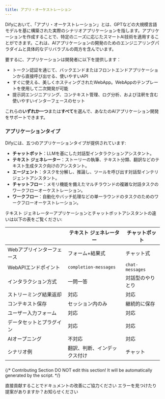 ```yaml
---
title: アプリ・オーケストレーション
---
```



Difyにおいて、「アプリ・オーケストレーション」とは、GPTなどの大規模言語モデルを基に構築された実際のシナリオアプリケーションを指します。アプリケーションを作成することで、特定のニーズに応じたスマートAI技術を適用することができます。これは、AIアプリケーションの開発のためのエンジニアリングパラダイムと具体的なデリバラブルの両方を含んでいます。

要するに、アプリケーションは開発者に以下を提供します：

* トークン認証を通じて、バックエンドまたはフロントエンドアプリケーションから直接呼び出せる、使いやすいAPI
* すぐに使える、美しくホスティングされたWebApp。WebAppのテンプレートを使用して二次開発が可能
* 提示詞エンジニアリング、コンテキスト管理、ログ分析、および注釈を含む使いやすいインターフェースのセット

これらの**いずれか一つ**または**すべて**を選んで、あなたのAIアプリケーション開発をサポートできます。

### アプリケーションタイプ <a href="#application_type" id="application_type"></a>

Difyには、五つのアプリケーションタイプが提供されています:

* **チャットボット**：LLMを基にした対話型インタラクションアシスタント。
* **テキスト ジェネレーター**：ストーリーの執筆、テキスト分類、翻訳などのテキスト生成タスク向けのアシスタント。
* **エージェント**：タスクを分解し、推論し、ツールを呼び出す対話型インテリジェントアシスタント。
* **チャットフロー**：メモリ機能を備えたマルチラウンドの複雑な対話タスクのワークフローオーケストレーション。
* **ワークフロー**：自動化やバッチ処理などの単一ラウンドのタスクのためのワークフローオーケストレーション。

テキスト ジェネレーターアプリケーションとチャットボットアシスタントの違いは以下の表をご覧ください:

<table><thead><tr><th width="180.33333333333331"></th><th>テキスト ジェネレーター</th><th>チャットボット</th></tr></thead><tbody><tr><td>Webアプリインターフェース</td><td>フォーム+結果式</td><td>チャット式</td></tr><tr><td>WebAPIエンドポイント</td><td><code>completion-messages</code></td><td><code>chat-messages</code></td></tr><tr><td>インタラクション方式</td><td>一問一答</td><td>対話型のやりとり</td></tr><tr><td>ストリーミング結果返却</td><td>対応</td><td>対応</td></tr><tr><td>コンテキスト保存</td><td>セッション内のみ</td><td>継続的に保存</td></tr><tr><td>ユーザー入力フォーム</td><td>対応</td><td>対応</td></tr><tr><td>データセットとプラグイン</td><td>対応</td><td>対応</td></tr><tr><td>AIオープニング</td><td>不対応</td><td>対応</td></tr><tr><td>シナリオ例</td><td>翻訳、判断、インデックス付け</td><td>チャット</td></tr></tbody></table>

###

{/*
Contributing Section
DO NOT edit this section!
It will be automatically generated by the script.
*/}

<CardGroup cols="2">
    <Card
        title="このページを編集する"
        icon="pen-to-square"
        href="https://github.com/langgenius/dify-docs/edit/main/ja-jp/guides/application-orchestrate/README.mdx"
    >
        直接貢献することでドキュメントの改善にご協力ください
    </Card>
    <Card
        title="問題を報告する"
        icon="github"
        href="https://github.com/langgenius/dify-docs/issues/new?title=ドキュメントの問題%3A%20&body=%23%23%20問題の説明%0A%3C%21--%20発見した問題について簡単に説明してください%20--%3E%0A%0A%23%23%20ページリンク%0Ahttps%3A%2F%2Fgithub.com%2Flanggenius%2Fdify-docs%2Fblob%2Fmain%2Fja-jp/guides/application-orchestrate%2FREADME.mdx%0A%0A%23%23%20提案される変更%0A%3C%21--%20特定の変更案がある場合は、ここで説明してください%20--%3E%0A%0A%3C%21--%20ドキュメントの品質向上にご協力いただきありがとうございます！%20--%3E"
    >
        エラーを見つけたり提案がありますか？お知らせください
    </Card>
</CardGroup>
